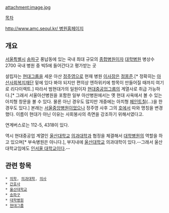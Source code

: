 attachment:image.jpg

[[목차]]

[[http://www.amc.seoul.kr/ 병원홈페이지]]

== 개요 ==
[[서울특별시]] [[송파구]] 풍납동에 있는 국내 최대 규모의 [[종합병원]]이자 [[대학병원]] 병상수 2700 국내 병원 중 빅5에 들어간다고 평가받는 곳

설립자는 [[현대그룹]]을 세운 아산 [[정주영]]으로 현재 병원 [[이사장]]은 [[정몽준]].[* 정확히는 [[아산사회복지재단]] 밑에 있다 봐야 되지만 편의상 엔하위키에 항목이 만들어질 때까지 여기로 리다이렉트.] 따라서 범현대가의 일원이자 [[현대중공업]]그룹의 계열사로 취급 가능하다.[* 그래서 서울아산병원을 포함한 일부 아산병원에서는 옛 현대 사옥에서 볼 수 있는 아치형 창문을 볼 수 있다. 물론 아닌 경우도 많지만 개중에는 아치형 [[페인트]]칠(...)을 한 경우도 있다.] 본래는 [[서울중앙병원]]이었으나 정주영 사후 그의 [[호]]에서 따와 명칭을 변경했다. 이름이 현대가 아닌 이유는 사회봉사의 측면을 강조하기 위해서였다고.

연계버스로는 112-5, 4318이 있다.

역시 현대중공업 계열인 [[울산대학교]] [[의과대학]]과 협정을 체결해서 [[대학병원]]의 역할을 하고 있으며[* 부속병원은 아니다.], 부지내에 [[울산대학교]] 의과대학이 있다.--그래서 울산대학교임에도 [[인서울 대학교]]이다.--

== 관련 항목 ==
 * [[의학]], [[의과대학]], [[의사]]
 * [[간호사]]
 * [[울산대학교]]
 * [[송파구]]
 * [[대학병원]]
 * [[현대그룹]]
